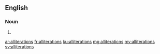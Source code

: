==English==

===Noun===
{{head|en}}

# {{plural of|alliteration}}

[[ar:alliterations]]
[[fr:alliterations]]
[[ku:alliterations]]
[[mg:alliterations]]
[[my:alliterations]]
[[sv:alliterations]]